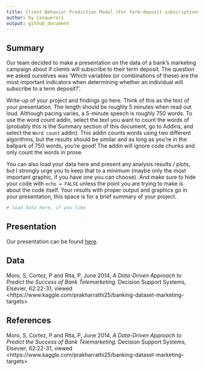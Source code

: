 ```yaml
---
title: Client Behavior Prediction Model (For term-deposit subscriptions in banking)
author: by Conquerors
output: github_document
---
```


## Summary

Our team decided to make a presentation on the data of a bank's marketing campaign about if clients will subscribe to their term deposit. The question we asked ourselves was 'Which variables (or combinations of these) are the most important indicators when determining whether an individual will subscribe to a term deposit?'. 
 

Write-up of your project and findings go here. 
Think of this as the text of your presentation. 
The length should be roughly 5 minutes when read out loud.
Although pacing varies, a 5-minute speech is roughly 750 words. 
To use the word count addin, select the text you want to count the words of (probably this is the 
Summary section of this document, go to Addins, and select the `Word count` addin).
This addin counts words using two different algorithms, but the results should be similar and as long as you're in the ballpark of 750 words, you're good! 
The addin will ignore code chunks and only count the words in prose.

You can also load your data here and present any analysis results / plots, but I strongly urge you to keep that to a minimum (maybe only the most important graphic, if you have one you can choose). 
And make sure to hide your code with  `echo = FALSE` unless the point you are trying to make is about the code itself.
Your results with proper output and graphics go in your presentation, this space is for a brief summary of your project.

```r
# load data here, if you like
```

## Presentation

Our presentation can be found [here](presentation/presentation.html).

## Data 

Moro, S, Cortez, P and Rita, P, June 2014, *A Data-Driven Approach to Predict the Success of Bank Telemarketing.* Decision Support Systems, Elsevier, 62:22-31, viewed  \<https://www.kaggle.com/prakharrathi25/banking-dataset-marketing-targets>

## References

Moro, S, Cortez, P and Rita, P, June 2014, *A Data-Driven Approach to Predict the Success of Bank Telemarketing.* Decision Support Systems, Elsevier, 62:22-31, viewed  \<https://www.kaggle.com/prakharrathi25/banking-dataset-marketing-targets>

